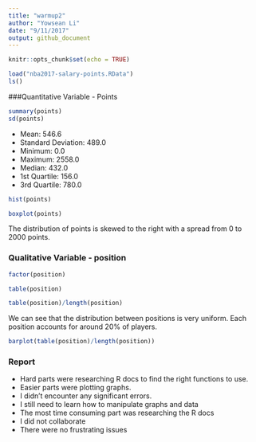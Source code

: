 ```yaml
---
title: "warmup2"
author: "Yowsean Li"
date: "9/11/2017"
output: github_document
---
```


```r
knitr::opts_chunk$set(echo = TRUE)
```

```r
load("nba2017-salary-points.RData")
ls()
```


###Quantitative Variable - Points

```r
summary(points)
sd(points)
```

* Mean: 546.6
* Standard Deviation: 489.0
* Minimum: 0.0
* Maximum: 2558.0
* Median: 432.0
* 1st Quartile: 156.0
* 3rd Quartile: 780.0

```r
hist(points)
```

```r
boxplot(points)
```

The distribution of points is skewed to the right with a spread from 0 to 2000 points.


### Qualitative Variable - position
```r
factor(position)
```

```r
table(position)
```

```r
table(position)/length(position)
```

We can see that the distribution between positions is very uniform. Each position accounts for around 20% of players.

```r
barplot(table(position)/length(position))
```


### Report

* Hard parts were researching R docs to find the right functions to use.
* Easier parts were plotting graphs.
* I didn't encounter any significant errors.
* I still need to learn how to manipulate graphs and data
* The most time consuming part was researching the R docs
* I did not collaborate
* There were no frustrating issues
